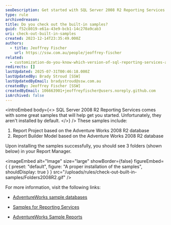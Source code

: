 ```yaml
---
seoDescription: Get started with SQL Server 2008 R2 Reporting Services using built-in samples featuring Adventure Works 2008 R2 database.
type: rule
archivedreason:
title: Do you check out the built-in samples?
guid: f52c8019-e61a-43e9-bcb1-14c270a9cab3
uri: check-out-built-in-samples
created: 2023-12-14T23:35:49.000Z
authors:
  - title: Jeoffrey Fischer
    url: https://ssw.com.au/people/jeoffrey-fischer
related:
  - customization-do-you-know-which-version-of-sql-reporting-services-and-visual-studio-you-are-using
redirects: []
lastUpdated: 2025-07-31T00:46:18.000Z
lastUpdatedBy: Brady Stroud [SSW]
lastUpdatedByEmail: bradystroud@ssw.com.au
createdBy: Jeoffrey Fischer [SSW]
createdByEmail: 106663901+jeoffreyfischer@users.noreply.github.com
isArchived: false
---
```


<introEmbed
  body={<>
SQL Server 2008 R2 Reporting Services comes with some great samples that will help get you started. Unfortunately, they aren't installed by default.
  </>}
/>
These samples include:

1. Report Project based on the Adventure Works 2008 R2 database
2. Report Builder Model based on the Adventure Works 2008 R2 database

Upon installing the samples successfully, you should see 3 folders (shown below) in your Report Manager.


<imageEmbed
  alt="Image"
  size="large"
  showBorder={false}
  figureEmbed={ {
    preset: "default",
    figure: "A proper installation of the samples",
    shouldDisplay: true
  } }
  src="/uploads/rules/check-out-built-in-samples/Folders2008R2.gif"
/>

For more information, visit the following links:

* [AdventureWorks sample databases](https://learn.microsoft.com/en-us/sql/samples/adventureworks-install-configure?view=sql-server-ver16&tabs=ssms&WT.mc_id=DP-MVP-33518)

* [Samples for Reporting Services](https://github.com/microsoft/sql-server-samples/tree/master/samples/features/reporting-services)

* [AdventureWorks Sample Reports](https://www.ssw.com.au/ssw/Standards/AdventureWorksSamples.aspx)
